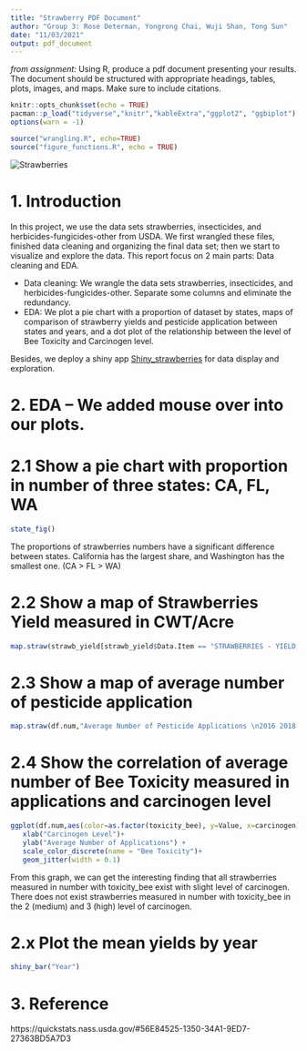 ```yaml
---
title: "Strawberry PDF Document"
author: "Group 3: Rose Determan, Yongrong Chai, Wuji Shan, Tong Sun"
date: "11/03/2021"
output: pdf_document
---
```

*from assignment: * Using R, produce a pdf document presenting your results. The
document should be structured with appropriate headings, tables, plots, images, 
and maps. Make sure to include citations. 

```r
knitr::opts_chunk$set(echo = TRUE)
pacman::p_load("tidyverse","knitr","kableExtra","ggplot2", "ggbiplot")
options(warn = -1)
```

```r
source("wrangling.R", echo=TRUE)
source("figure_functions.R", echo = TRUE)
```


![Strawberries](strawberry.jpg)
\newpage

# 1. Introduction

In this project, we use the data sets strawberries, insecticides, and herbicides-fungicides-other from USDA. We first wrangled these files, finished data cleaning and organizing the final data set; then we start to visualize and explore the data. This report focus on 2 main parts: Data cleaning and EDA.

- Data cleaning: We wrangle the data sets strawberries, insecticides, and herbicides-fungicides-other. Separate some columns and eliminate the redundancy.
- EDA: We plot a pie chart with a proportion of dataset by states, maps of comparison of strawberry yields and pesticide application between states and years, and a dot plot of the relationship between the level of Bee Toxicity and Carcinogen level.

Besides, we deploy a shiny app [Shiny_strawberries](https://rongli.shinyapps.io/shiny/) for data display and exploration.


# 2. EDA -- We added mouse over into our plots.

# 2.1 Show a pie chart with proportion in number of three states: CA, FL, WA
```r
state_fig()
```
The proportions of strawberries numbers have a significant difference between states. California has the largest share, and Washington has the smallest one. (CA > FL > WA)  

# 2.2 Show a map of Strawberries Yield measured in CWT/Acre
```r
map.straw(strawb_yield[strawb_yield$Data.Item == "STRAWBERRIES - YIELD, MEASURED IN CWT / ACRE",], "Strawberries Yield (CWT/Acre))\n2015-2020")
```


# 2.3 Show a map of average number of pesticide application
```r
map.straw(df.num,"Average Number of Pesticide Applications \n2016 2018 2019")
```


# 2.4 Show the correlation of average number of Bee Toxicity measured in applications and carcinogen level
```r
ggplot(df.num,aes(color=as.factor(toxicity_bee), y=Value, x=carcinogen)) + 
   xlab("Carcinogen Level")+
   ylab("Average Number of Applications") + 
   scale_color_discrete(name = "Bee Toxicity")+
   geom_jitter(width = 0.1)
```
From this graph, we can get the interesting finding that all strawberries measured in number with toxicity_bee exist with slight level of carcinogen. There does not exist strawberries measured in number with toxicity_bee in the 2 (medium) and 3 (high) level of carcinogen.  


# 2.x Plot the mean yields by year
```r
shiny_bar("Year")
```



# 3. Reference

https://quickstats.nass.usda.gov/#56E84525-1350-34A1-9ED7-27363BD5A7D3


